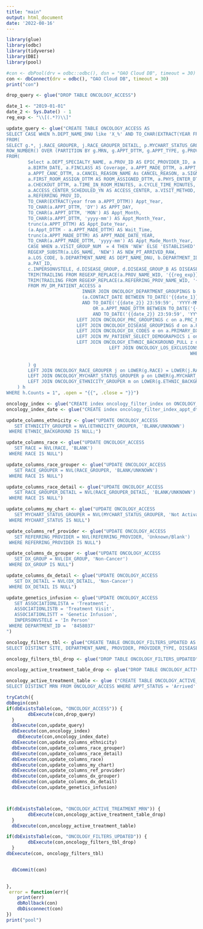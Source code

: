 ```yaml
---
title: "main"
output: html_document
date: '2022-08-16'
---
```



```r
library(glue)
library(odbc)
library(tidyverse)
library(DBI)
library(pool)

#con <- dbPool(drv = odbc::odbc(), dsn = "OAO Cloud DB", timeout = 30)
con <- dbConnect(drv = odbc(), "OAO Cloud DB", timeout = 30)
print("con")

drop_query <- glue("DROP TABLE ONCOLOGY_ACCESS")

date_1 <- "2019-01-01"
date_2 <- Sys.Date() - 1
reg_exp <- "\\[(.*?)\\]"

update_query <- glue("CREATE TABLE ONCOLOGY_ACCESS AS 
SELECT CASE WHEN h.DEPT_NAME_DNU like 'X_%' AND TO_CHAR(EXTRACT(YEAR FROM h.APPT_DTTM)) = '2024' THEN REGEXP_REPLACE(h.DEPT_NAME_DNU, '^[X_]{2}', 'X_2024_') ELSE h.DEPT_NAME_DNU END AS DEPARTMENT_NAME, h.*, nvl(h.NEW_PT_ARRIVED_RAW, 'ESTABLISHED') AS NEW_PT_ARRIVED, count(*) over () totalRows
FROM( 
SELECT g.*, j.RACE_GROUPER, j.RACE_GROUPER_DETAIL, p.MYCHART_STATUS_GROUPER, m.ETHNICITY_GROUPER,
ROW_NUMBER() OVER (PARTITION BY g.MRN, g.APPT_DTTM, g.APPT_TYPE, g.PROVIDER, g.APPT_STATUS ORDER BY g.MRN, g.APPT_DTTM, g.APPT_TYPE, g.PROVIDER, g.APPT_STATUS) AS Counts 
FROM( 
        Select a.DEPT_SPECIALTY_NAME, a.PROV_ID AS EPIC_PROVIDER_ID, a.REFERRING_PROV_NAME_WID, a.MRN, a.PAT_NAME AS Patient_Name, a.ZIP_CODE, a.PAT_ENC_CSN_ID,
        a.BIRTH_DATE, a.FINCLASS AS Coverage, a.APPT_MADE_DTTM, a.APPT_DTTM, a.PRC_NAME AS APPT_TYPE, a.APPT_LENGTH AS APPT_DUR, a.DERIVED_STATUS_DESC AS APPT_STATUS, 
        a.APPT_CANC_DTTM, a.CANCEL_REASON_NAME As CANCEL_REASON, a.SIGNIN_DTTM, a.PAGED_DTTM, a.CHECKIN_DTTM, a.ARVL_LIST_REMOVE_DTTM AS ARRIVAL_REMOVE_DTTM, a.ROOMED_DTTM, 
        a.FIRST_ROOM_ASSIGN_DTTM AS ROOM_ASSIGNED_DTTM, a.PHYS_ENTER_DTTM AS PROVIDERIN_DTTM, a.VISIT_END_DTTM, 
        a.CHECKOUT_DTTM, a.TIME_IN_ROOM_MINUTES, a.CYCLE_TIME_MINUTES, a.VISIT_GROUP_NUM AS NEW_PT, a.LOS_NAME AS CLASS_PT, a.APPT_ENTRY_USER_NAME_WID AS APPT_SOURCE, 
        a.ACCESS_CENTER_SCHEDULED_YN AS ACCESS_CENTER, a.VISIT_METHOD, a.VISIT_PROV_STAFF_RESOURCE_C AS RESOURCES, a.PRIMARY_DX_CODE,
        a.REFERRING_PROV_ID,
        TO_CHAR(EXTRACT(year from a.APPT_DTTM)) Appt_Year, 
        TO_CHAR(a.APPT_DTTM, 'DY') AS APPT_DAY, 
        TO_CHAR(a.APPT_DTTM, 'MON') AS Appt_Month, 
        TO_CHAR(a.APPT_DTTM, 'yyyy-mm') AS Appt_Month_Year, 
        trunc(a.APPT_DTTM) AS Appt_Date_Year,
        (a.Appt_DTTM - a.APPT_MADE_DTTM) AS Wait_Time,
        trunc(a.APPT_MADE_DTTM) AS APPT_MADE_DATE_YEAR,
        TO_CHAR(a.APPT_MADE_DTTM, 'yyyy-mm') AS Appt_Made_Month_Year,
        CASE WHEN a.VISIT_GROUP_NUM  = 4 THEN 'NEW' ELSE 'ESTABLISHED' END AS NEW_PT_SCHEDULED,
        REGEXP_SUBSTR(a.LOS_NAME, 'NEW') AS NEW_PT_ARRIVED_RAW,
        a.LOS_CODE, b.DEPARTMENT_NAME AS DEPT_NAME_DNU, b.DEPARTMENT_ID, b.SITE, c.ASSOCIATIONLISTA, c.ASSOCIATIONLISTB, c.ASSOCIATIONLISTT, 
        a.PAT_ID,
        c.INPERSONVSTELE, d.DISEASE_GROUP, d.DISEASE_GROUP_B AS DISEASE_GROUP_DETAIL, d.PROVIDER_TYPE, e.DX_DETAIL, e.DX_GROUPER, i.RACE, i.MYCHART_STATUS, z.ETHNIC_BACKGROUND,
        TRIM(TRAILING FROM REGEXP_REPLACE(a.PROV_NAME_WID, '{{reg_exp}}', '')) AS Provider, 
        TRIM(TRAILING FROM REGEXP_REPLACE(a.REFERRING_PROV_NAME_WID, '{{reg_exp}}', '')) AS Referring_Provider 
        FROM MV_DM_PATIENT_ACCESS a 
                            INNER JOIN ONCOLOGY_DEPARTMENT_GROUPINGS b on a.DEPARTMENT_ID = b.DEPARTMENT_ID and 
                            (a.CONTACT_DATE BETWEEN TO_DATE('{{date_1}} 00:00:00', 'YYYY-MM-DD HH24:MI:SS') 
                            AND TO_DATE('{{date_2}} 23:59:59', 'YYYY-MM-DD HH24:MI:SS') 
                                OR a.APPT_MADE_DTTM BETWEEN TO_DATE('{{date_1}} 00:00:00', 'YYYY-MM-DD HH24:MI:SS')
                                AND TO_DATE('{{date_2}} 23:59:59', 'YYYY-MM-DD HH24:MI:SS'))
                          LEFT JOIN ONCOLOGY_PRC_GROUPINGS c on a.PRC_NAME = c.PRC_NAME 
                          LEFT JOIN ONCOLOGY_DISEASE_GROUPINGS d on a.PROV_ID = d.EPIC_PROVIDER_ID 
                          LEFT JOIN ONCOLOGY_DX_CODES e on a.PRIMARY_DX_CODE = e.PRIMARY_DX_CODE 
                          LEFT JOIN MV_PATIENT_SELECT_DEMOGRAPHICS i on a.PAT_ID = i.PAT_ID
                          LEFT JOIN ONCOLOGY_ETHNIC_BACKGROUND_PULL z on a.PAT_ID = z.PAT_ID
                                      LEFT JOIN ONCOLOGY_LOS_EXCLUSIONS f on a.LOS_CODE = f.LOS_CODE 
                                                                    WHERE f.LOS_CODE IS NULL 
                                                                    
        ) g 
        LEFT JOIN ONCOLOGY_RACE_GROUPER j on LOWER(g.RACE) = LOWER(j.RACE)
        LEFT JOIN ONCOLOGY_MYCHART_STATUS_GROUPER p on LOWER(g.MYCHART_STATUS) = LOWER(p.MYCHART_STATUS)
        LEFT JOIN ONCOLOGY_ETHNICITY_GROUPER m on LOWER(g.ETHNIC_BACKGROUND) = LOWER(m.ETHNIC_BACKGROUND)
    ) h 
WHERE h.Counts = 1", .open = "{{", .close = "}}")

oncology_index <- glue("CREATE index oncology_filter_index on ONCOLOGY_ACCESS (SITE, DEPARTMENT_NAME, DX_GROUPER, APPT_DTTM, APPT_DAY)")
oncology_index_date <- glue("CREATE index oncology_filter_index_appt_dttm on ONCOLOGY_ACCESS (APPT_DTTM, DEPARTMENT_NAME)")

update_columns_ethnicity <- glue("UPDATE ONCOLOGY_ACCESS
   SET ETHNICITY_GROUPER = NVL(ETHNICITY_GROUPER, 'BLANK/UNKNOWN')
 WHERE ETHNIC_BACKGROUND IS NULL;")

update_columns_race <- glue("UPDATE ONCOLOGY_ACCESS
   SET RACE = NVL(RACE, 'BLANK')
 WHERE RACE IS NULL")

update_columns_race_grouper <- glue("UPDATE ONCOLOGY_ACCESS
   SET RACE_GROUPER = NVL(RACE_GROUPER, 'BLANK/UNKNOWN')
 WHERE RACE IS NULL")

update_columns_race_detail <- glue("UPDATE ONCOLOGY_ACCESS
   SET RACE_GROUPER_DETAIL = NVL(RACE_GROUPER_DETAIL, 'BLANK/UNKNOWN')
 WHERE RACE IS NULL")

update_columns_my_chart <- glue("UPDATE ONCOLOGY_ACCESS
   SET MYCHART_STATUS_GROUPER = NVL(MYCHART_STATUS_GROUPER, 'Not Activated')
 WHERE MYCHART_STATUS IS NULL")

update_columns_ref_provider <- glue("UPDATE ONCOLOGY_ACCESS
   SET REFERRING_PROVIDER = NVL(REFERRING_PROVIDER, 'Unknown/Blank')
 WHERE REFERRING_PROVIDER IS NULL")

update_columns_dx_grouper <- glue("UPDATE ONCOLOGY_ACCESS
   SET DX_GROUP = NVL(DX_GROUP, 'Non-Cancer')
 WHERE DX_GROUP IS NULL")

update_columns_dx_detail <- glue("UPDATE ONCOLOGY_ACCESS
   SET DX_DETAIL = NVL(DX_DETAIL, 'Non-Cancer')
 WHERE DX_DETAIL IS NULL")

update_genetics_infusion <- glue("UPDATE ONCOLOGY_ACCESS
   SET ASSOCIATIONLISTA = 'Treatment',
   ASSOCIATIONLISTB = 'Treatment Visit',
   ASSOCIATIONLISTT = 'Genetic Infusion',
   INPERSONVSTELE = 'In Person'
 WHERE DEPARTMENT_ID =  '8458037'
")

oncology_filters_tbl <- glue("CREATE TABLE ONCOLOGY_FILTERS_UPDATED AS
SELECT DISTINCT SITE, DEPARTMENT_NAME, PROVIDER, PROVIDER_TYPE, DISEASE_GROUP, DISEASE_GROUP_DETAIL, INPERSONVSTELE, ASSOCIATIONLISTA, ASSOCIATIONLISTB, ASSOCIATIONLISTT, REFERRING_PROVIDER, REFERRING_PROV_ID, DX_GROUPER, APPT_STATUS FROM ONCOLOGY_ACCESS")

oncology_filters_tbl_drop <- glue("DROP TABLE ONCOLOGY_FILTERS_UPDATED")

oncology_active_treatment_table_drop <- glue("DROP TABLE ONCOLOGY_ACTIVE_TREATMENT_MRN")

oncology_active_treatment_table <- glue ("CREATE TABLE ONCOLOGY_ACTIVE_TREATMENT_MRN AS
SELECT DISTINCT MRN FROM ONCOLOGY_ACCESS WHERE APPT_STATUS = 'Arrived' AND ASSOCIATIONLISTA = 'Treatment'")

tryCatch({
dbBegin(con)
if(dbExistsTable(con, "ONCOLOGY_ACCESS")) {
        dbExecute(con,drop_query)
  }
  dbExecute(con,update_query)
  dbExecute(con,oncology_index)
    dbExecute(con,oncology_index_date)
  dbExecute(con,update_columns_ethnicity)
  dbExecute(con,update_columns_race_grouper)
  dbExecute(con,update_columns_race_detail)
  dbExecute(con,update_columns_race)
  dbExecute(con,update_columns_my_chart)
  dbExecute(con,update_columns_ref_provider)
  dbExecute(con,update_columns_dx_grouper)
  dbExecute(con,update_columns_dx_detail)
  dbExecute(con,update_genetics_infusion)



if(dbExistsTable(con, "ONCOLOGY_ACTIVE_TREATMENT_MRN")) {
        dbExecute(con,oncology_active_treatment_table_drop)
  }
  dbExecute(con,oncology_active_treatment_table)

if(dbExistsTable(con, "ONCOLOGY_FILTERS_UPDATED")) {
        dbExecute(con,oncology_filters_tbl_drop)
  }
dbExecute(con, oncology_filters_tbl)


  dbCommit(con)

  
},
 error = function(err){
    print(err)
    dbRollback(con)
    dbDisconnect(con)
})
print("pool")
```


